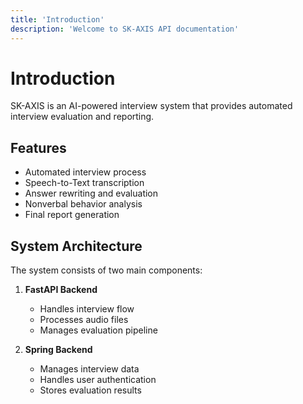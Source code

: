 ```yaml
---
title: 'Introduction'
description: 'Welcome to SK-AXIS API documentation'
---
```


# Introduction

SK-AXIS is an AI-powered interview system that provides automated interview evaluation and reporting.

## Features

- Automated interview process
- Speech-to-Text transcription
- Answer rewriting and evaluation
- Nonverbal behavior analysis
- Final report generation

## System Architecture

The system consists of two main components:

1. **FastAPI Backend**
   - Handles interview flow
   - Processes audio files
   - Manages evaluation pipeline

2. **Spring Backend**
   - Manages interview data
   - Handles user authentication
   - Stores evaluation results 